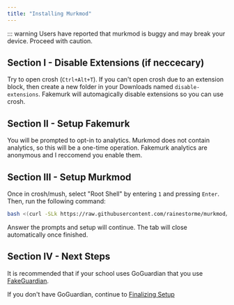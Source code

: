```yaml
---
title: "Installing Murkmod"
---
```


::: warning
Users have reported that murkmod is buggy and may break your device. Proceed with caution.

## Section I - Disable Extensions (if neccecary)

Try to open crosh (`Ctrl+Alt+T`). If you can't open crosh due to an extension block, then create a new folder in your Downloads named `disable-extensions`. Fakemurk will automagically disable extensions so you can use crosh.

## Section II - Setup Fakemurk

You will be prompted to opt-in to analytics. Murkmod does not contain analytics, so this will be a one-time operation. Fakemurk analytics are anonymous and I  reccomend you enable them.

## Section III - Setup Murkmod

Once in crosh/mush, select "Root Shell" by entering `1` and pressing `Enter`. Then, run the following command:

```sh
bash <(curl -SLk https://raw.githubusercontent.com/rainestorme/murkmod/main/murkmod.sh)
```

Answer the prompts and setup will continue. The tab will close automatically once finished.

## Section IV - Next Steps

It is  recommended that if your school uses GoGuardian that you use [FakeGuardian](fakeguardian).

If you don't have GoGuardian, continue to [Finalizing Setup](finalizing-setup)

